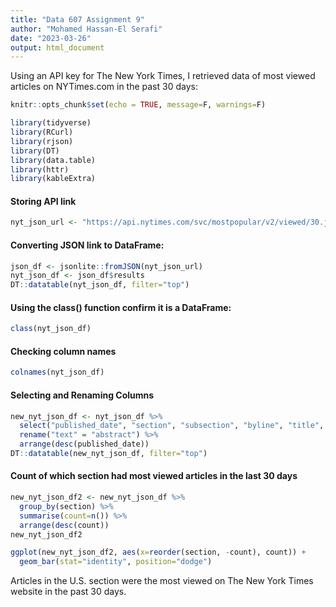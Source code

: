 ```yaml
---
title: "Data 607 Assignment 9"
author: "Mohamed Hassan-El Serafi"
date: "2023-03-26"
output: html_document
---
```




Using an API key for The New York Times, I retrieved data of most viewed articles on NYTimes.com in the past 30 days: 

```r
knitr::opts_chunk$set(echo = TRUE, message=F, warnings=F)
```


```r
library(tidyverse)
library(RCurl)
library(rjson)
library(DT)
library(data.table)
library(httr)
library(kableExtra)
```





#### Storing API link 

```r
nyt_json_url <- "https://api.nytimes.com/svc/mostpopular/v2/viewed/30.json?api-key=BG3ZhQtYKZ7YG8bmO5ei49K4qG1mHYQh"
```



#### Converting JSON link to DataFrame:


```r
json_df <- jsonlite::fromJSON(nyt_json_url) 
nyt_json_df <- json_df$results
DT::datatable(nyt_json_df, filter="top")
```


#### Using the class() function confirm it is a DataFrame:

```r
class(nyt_json_df)
```

#### Checking column names

```r
colnames(nyt_json_df)
```

#### Selecting and Renaming Columns


```r
new_nyt_json_df <- nyt_json_df %>%
  select("published_date", "section", "subsection", "byline", "title", "abstract") %>%
  rename("text" = "abstract") %>%
  arrange(desc(published_date))
DT::datatable(new_nyt_json_df, filter="top")
```





#### Count of which section had most viewed articles in the last 30 days

```r
new_nyt_json_df2 <- new_nyt_json_df %>%
  group_by(section) %>%
  summarise(count=n()) %>%
  arrange(desc(count))
new_nyt_json_df2
```


```r
ggplot(new_nyt_json_df2, aes(x=reorder(section, -count), count)) +
  geom_bar(stat="identity", position="dodge")
```



Articles in the U.S. section were the most viewed on The New York Times website in the past 30 days.  


